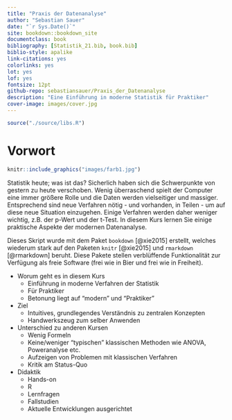 ```yaml
--- 
title: "Praxis der Datenanalyse"
author: "Sebastian Sauer"
date: "`r Sys.Date()`"
site: bookdown::bookdown_site
documentclass: book
bibliography: [Statistik_21.bib, book.bib]
biblio-style: apalike
link-citations: yes
colorlinks: yes
lot: yes
lof: yes
fontsize: 12pt
github-repo: sebastiansauer/Praxis_der_Datenanalyse
description: "Eine Einführung in moderne Statistik für Praktiker"
cover-image: images/cover.jpg
---
```



```r
source("./source/libs.R")
```


# Vorwort {-}

```r
knitr::include_graphics("images/farb1.jpg")
```


Statistik heute; was ist das? Sicherlich haben sich die Schwerpunkte von gestern zu heute verschoben. Wenig überraschend spielt der Computer eine immer größere Rolle und die Daten werden vielseitiger und massiger. Entsprechend sind neue Verfahren nötig - und vorhanden, in Teilen - um auf diese neue Situation einzugehen. Einige Verfahren werden daher weniger wichtig, z.B. der p-Wert und der t-Test. In diesem Kurs lernen Sie einige praktische Aspekte der modernen Datenanalyse.




Dieses Skript wurde mit dem Paket `bookdown` [@xie2015] erstellt, welches wiederum stark auf den Paketen `knitr` [@xie2015] und `rmarkdown` [@rmarkdown] beruht. Diese Pakete stellen verblüffende Funktionalität zur Verfügung als freie Software (frei wie in Bier und frei wie in Freiheit).


- Worum geht es in diesem Kurs
    - Einführung in moderne Verfahren der Statistik
    - Für Praktiker
    - Betonung liegt auf "modern" und "Praktiker"
- Ziel
    - Intuitives, grundlegendes Verständnis zu zentralen Konzepten 
    - Handwerkszeug zum selber Anwenden
- Unterschied zu anderen Kursen
    - Wenig Formeln
    - Keine/weniger "typischen" klassischen Methoden wie ANOVA, Poweranalyse etc.
    - Aufzeigen von Problemen mit klassischen Verfahren
    - Kritik am Status-Quo
- Didaktik
    - Hands-on
    - R
    - Lernfragen
    - Fallstudien
    - Aktuelle Entwicklungen ausgerichtet